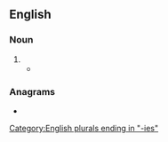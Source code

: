 ==English==

===Noun===
{{head|en|noun form}}

# {{plural of|dory|lang=en}}
#* {{quote-journal|lang=en|author=John Grotzinger|authorlink=John P. Grotzinger|title=The world of Mars &#91;print version: ''International Herald Tribune Magazine'', 2013, p.&nbsp;36&#93;|url=http://www.nytimes.com/2013/11/28/opinion/the-world-of-mars.html|newspaper={{w|The New York Times}}|date=27 November 2013|passage={{w|John Wesley Powell}}&nbsp;... the one-armed Civil War veteran led nine men in four wooden '''dories''' down the untamed and uncharted Colorado River and into the equally untamed and uncharted Grand Canyon.}}

===Anagrams===
* {{anagrams|en|a=deiors|ordies|rosied|sidero-}}

[[Category:English plurals ending in "-ies"]]